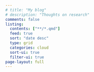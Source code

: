 ```yaml
---
# title: "My blog"
# description: "Thoughts on research"
comments: false
listing:
  contents: ["**/*.qmd"] 
  feed: true 
  sort: "date desc"
  type: grid
  categories: cloud
  sort-ui: true
  filter-ui: true
page-layout: full
---
```

